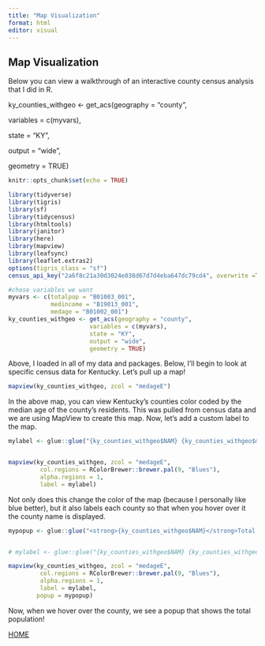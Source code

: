 ```yaml
---
title: "Map Visualization"
format: html
editor: visual
---
```


## Map Visualization

Below you can view a walkthrough of an interactive county census analysis that I did in R.

ky_counties_withgeo \<- get_acs(geography = "county",

variables = c(myvars),

state = "KY",

output = "wide",

geometry = TRUE)

```r
knitr::opts_chunk$set(echo = TRUE)

library(tidyverse)
library(tigris)
library(sf)
library(tidycensus)
library(htmltools)
library(janitor)
library(here)
library(mapview)
library(leafsync)
library(leaflet.extras2)
options(tigris_class = "sf")
census_api_key("2a6f8c21a30d3024e038d67d7d4eba647dc79cd4", overwrite =TRUE)

#chose variables we want
myvars <- c(totalpop = "B01003_001",
            medincome = "B19013_001",
            medage = "B01002_001")
ky_counties_withgeo <- get_acs(geography = "county",
                       variables = c(myvars),
                       state = "KY",
                       output = "wide",
                       geometry = TRUE)


```

Above, I loaded in all of my data and packages. Below, I'll begin to look at specific census data for Kentucky. Let's pull up a map!

```r
mapview(ky_counties_withgeo, zcol = "medageE")

```

In the above map, you can view Kentucky's counties color coded by the median age of the county's residents. This was pulled from census data and we are using MapView to create this map. Now, let's add a custom label to the map.

```r
mylabel <- glue::glue("{ky_counties_withgeo$NAM} {ky_counties_withgeo$medageE}")


mapview(ky_counties_withgeo, zcol = "medageE", 
         col.regions = RColorBrewer::brewer.pal(9, "Blues"), 
         alpha.regions = 1,
         label = mylabel)
```

Not only does this change the color of the map (because I personally like blue better), but it also labels each county so that when you hover over it the county name is displayed.

```r
mypopup <- glue::glue("<strong>{ky_counties_withgeo$NAM}</strong>Total Population: {ky_counties_withgeo$totalpopE}")


# mylabel <- glue::glue("{ky_counties_withgeo$NAM} {ky_counties_withgeo$medageE}")

mapview(ky_counties_withgeo, zcol = "medageE", 
         col.regions = RColorBrewer::brewer.pal(9, "Blues"), 
         alpha.regions = 1,
         label = mylabel,
        popup = mypopup)
```

Now, when we hover over the county, we see a popup that shows the total population!

[HOME](https://sophieholtzman.github.io/mywebsite/index.html)
